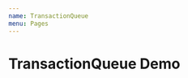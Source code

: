 ```yaml
---
name: TransactionQueue
menu: Pages
---
```




# TransactionQueue Demo

<Playground>
  <Demo
    transactionQueue={{
      id: '111',
      name: 'Dividend Configuration',
      status: types.TransactionQueueStatus.Idle,
      transactions: [
        {
          id: '0',
          type: 'First transaction',
          status: types.TransactionStatus.Unapproved,
        },
        {
          id: '1',
          type: 'Second transaction',
          status: types.TransactionStatus.Idle,
        },
      ],
    }}
  />
</Playground>
